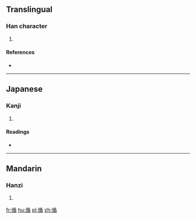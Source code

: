 ==Translingual==

===Han character===
{{Han char|rn=9|rad=人|as=09|sn=11|four=|canj=人竹十山 (OHJU)|ids=⿰[[亻]][[盾]]}}

# {{defn|Han|sort=人09}}

====References====
* {{Han ref|kx=0111.310|dkj=00894|dj=0238.040|hdz=10192.110|uh=5071|ud=20593}}

----

==Japanese==

===Kanji===
{{ja-kanji|grade=|rs=人09}}

# {{defn|lang=ja|sort=人09}}

====Readings====
* {{ja-readings|on=[[しゅん]] (shun)|kun=[[のべる]] (noberu)}}

----

==Mandarin==

===Hanzi===
{{cmn-hanzi|pin=[[xún]] ([[xun2]])|wg=hsün<sup>2</sup>}}

# {{defn|lang=cmn|sort=人09}}

[[fr:偱]]
[[hu:偱]]
[[pl:偱]]
[[zh:偱]]